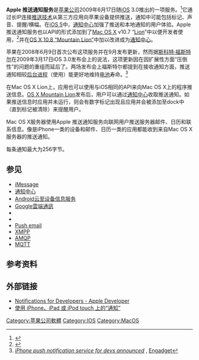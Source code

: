 {{copyedit|time=2014-11-12T00:33:04+00:00}}
{{expert|time=2014-11-12T00:33:04+00:00}}
{{noteTA
|G1=人名
|G2=IT
|1=zh-cn:日历;zh-tw:行事曆;
|2=zh-cn:扩展性;zh-tw:擴充性
}}
{{infobox brand
|logo           = [[File:APNS_Logo.png|File:APNS Logo.png]]
|name           = Apple 推送通知服务
|image          = 
|type           = 通知
|currentowner   = [[Apple_Inc.|Apple Inc.]]
|origin         = [[美国|美国]]
|introduced     = 2009
|discontinued   = 
|related        = 
|markets        = 世界
|previousowners = 
|trademarkregistrations = 
|website        = 
}}
{{各地中文名
 | 名詞 = Apple 推送通知服务<!-- 相關名詞，填一個即可，將隨條目語言變種進行字詞轉換 -->
 | 圖像 = <!-- 圖檔名稱（省略File:字頭） -->
 | 說明 = <!-- 圖檔說明，將隨條目語言變種進行字詞轉換 -->
 | 大陸 = Apple 推送通知服务
 | 臺灣 = Apple 推播通知服務<!-- 若不填寫香港一項，則標籤顯示為港臺 -->
 | 香港 = <!-- 若不填寫澳門一項，則標籤顯示為港澳 -->
 | 澳門 =
 |新加坡= <!-- 若不填寫大馬一項，則標籤顯示為新馬 -->
 | 大馬 =
 | 何地 = <!-- 其他地區 -->
 | 其他 = <!-- 其他用語，將隨條目語言變種進行字詞轉換 -->
 | 何地2 = <!-- 其他地區2 -->
 | 其他2 = <!-- 其他用語2，將隨條目語言變種進行字詞轉換 -->
 | navbar= <!-- 填任意字符以顯示navbar -->
}}
'''Apple 推送通知服务'''是[[苹果公司|苹果公司]]2009年6月17日随[[iOS|iOS]] 3.0推出的一项服务。<ref name="appledev">{{cite web|url=http://developer.apple.com/technologies/ios/features.html|title=Apple Push Notification Service|publisher=Apple Inc.|accessdate=2014-05-29|archive-date=2014-06-03|archive-url=https://web.archive.org/web/20140603002513/https://developer.apple.com/technologies/ios/features.html|dead-url=no}}</ref>它通过长IP连接[[推送技术|推送技术]]从第三方应用向苹果设备提供推送{{link-en|通知服务|Notification Service}}，通知中可能包括标记、声音、提醒/横幅。在[[iOS_5|iOS 5]]中，[[通知中心|通知中心]]加强了推送和本地通知的用户体验。Apple 推送通知服务也以API的形式添加到了[[Mac_OS_X|Mac OS X]] v10.7 “[[Mac_OS_X_Lion|Lion]]”中以便开发者使用，<ref name="appleosxdev">{{cite web |url=http://developer.apple.com/technologies/mac/whats-new.html |title=What's new in Mac OS X Lion |publisher=Apple Inc. |deadurl=yes |archiveurl=https://web.archive.org/web/20110827125010/http://developer.apple.com/technologies/mac/whats-new.html |archivedate=2011-08-27 |accessdate=2014-05-29 }}</ref>并在[[OS_X_10.8|OS X 10.8 “Mountain Lion”]]中加以改进成为[[通知中心|通知中心]]。

苹果在2008年6月9日首次公布这项服务并在9月发布更新，然而据[[斯科特·福斯特尔|斯科特·福斯特尔]]在2009年3月17日iOS 3.0发布会上的说法，这项更新因在因扩展性方面“压倒性”的问题的重组而延后了。两场发布会上福斯特尔都提到在接收通知方面，推送通知相较[[后台进程|后台进程]]（使用{{link-en|拉取技术|Pull technology
}}）能更好地维持[[电池|电池]]寿命。<ref>[http://www.engadget.com/2008/06/09/iphone-push-notification-service-for-devs-announced/ ''iPhone push notification service for devs announced''] {{Wayback|url=http://www.engadget.com/2008/06/09/iphone-push-notification-service-for-devs-announced/ |date=20140206103056 }}, [[Engadget|Engadget]]</ref>

在Mac OS X Lion上，应用也可以使用与iOS相同的API来向Mac OS X上的程序推送信息。[[OS_X_Mountain_Lion|OS X Mountain Lion]]发布后，用户可以通过[[通知中心|通知中心]]收取推送通知。如果推送信息时应用并未运行，则会有数字标记出现且应用并会被添加至dock中（直到标记被清除）来提醒用户。

Mac OS X服务器使用Apple 推送通知服务向联网用户推送服务器邮件、日历和联系信息。像是iPhone一类的设备和邮件、日历一类的应用都能收到来自Mac OS X服务器的推送通知。

每条通知最大为256字节。

==参见==
* [[iMessage|iMessage]]
* [[通知中心|通知中心]]
* [[Android云至设备信息服务|Android云至设备信息服务]]
* [[Google雲端通訊|Google雲端通訊]]
* {{link-en|SQL Server通知服务|SQL Server Notification Services}}
* {{link-en|微软通知协议|Microsoft Notification Protocol}}
* [[Push_email|Push email]]
* [[XMPP|XMPP]]
* [[AMQP|AMQP]]
* [[MQTT|MQTT]]

==参考资料==
{{reflist}}

==外部链接==
* [https://developer.apple.com/notifications/ Notifications for Developers - Apple Developer]{{Wayback|url=https://developer.apple.com/notifications/ |date=20180610165057 }}
* [https://support.apple.com/zh-cn/HT201925 使用 iPhone、iPad 或 iPod touch 上的“通知”]{{Wayback|url=https://support.apple.com/zh-cn/HT201925 |date=20170404111902 }}

{{IOS}}
{{Mac OS X}}

[[Category:苹果公司軟體|Category:苹果公司軟體]]
[[Category:IOS|Category:IOS]]
[[Category:MacOS|Category:MacOS]]